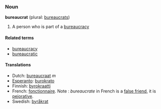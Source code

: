 ===Noun===
'''bureaucrat''' (plural: [[bureaucrats]])

# A person who is part of a [[bureaucracy]]

====Related terms====
*[[bureaucracy]]
*[[bureaucratic]]

====Translations====
*Dutch: [[bureaucraat]] ''m''
*[[Esperanto]]: [[burokrato]]
*Finnish: [[byrokraatti]]
*French: [[fonctionnaire]]. Note : ''bureaucrate'' in French is a [[false friend]], it is [[pejorative]].
*Swedish: [[byråkrat]]